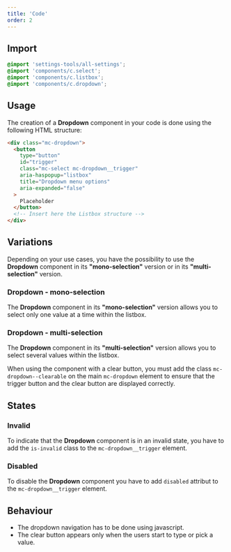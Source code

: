 ```yaml
---
title: 'Code'
order: 2
---
```


## Import

```scss
@import 'settings-tools/all-settings';
@import 'components/c.select';
@import 'components/c.listbox';
@import 'components/c.dropdown';
```

## Usage

The creation of a **Dropdown** component in your code is done using the following HTML structure:

```HTML
<div class="mc-dropdown">
  <button
    type="button"
    id="trigger"
    class="mc-select mc-dropdown__trigger"
    aria-haspopup="listbox"
    title="Dropdown menu options"
    aria-expanded="false"
  >
    Placeholder
  </button>
  <!-- Insert here the Listbox structure -->
</div>
```

## Variations

Depending on your use cases, you have the possibility to use the **Dropdown** component in its **"mono-selection"** version or in its **"multi-selection"** version.

### Dropdown - mono-selection

The **Dropdown** component in its **"mono-selection"** version allows you to select only one value at a time within the listbox.

<Story id="form-dropdown--default" height="360" />

### Dropdown - multi-selection

The **Dropdown** component in its **"multi-selection"** version allows you to select several values within the listbox.

<Story id="form-dropdown--multi-select" height="360" />

<Highlight>

When using the component with a clear button, you must add the class `mc-dropdown--clearable` on the main `mc-dropdown` element to ensure that the trigger button and the clear button are displayed correctly.

</Highlight>

## States

### Invalid

To indicate that the **Dropdown** component is in an invalid state, you have to add the `is-invalid` class to the `mc-dropdown__trigger` element.

<Story id="form-dropdown--state-invalid" height="360" />

### Disabled

To disable the **Dropdown** component you have to add `disabled` attribut to the `mc-dropdown__trigger` element.

<Story id="form-dropdown--state-disabled" height="360" />

## Behaviour

<Highlight theme="warning">

- The dropdown navigation has to be done using javascript.
- The clear button appears only when the users start to type or pick a value.

</Highlight>
